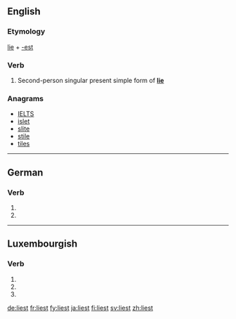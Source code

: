 {{also|-liest}}
==English==

===Etymology===
[[lie]] + [[-est]]

===Verb===
{{head|en|verb form}}

# {{context|archaic|lang=en}} Second-person singular present simple form of '''[[lie]]'''

===Anagrams===
* [[IELTS#English|IELTS]]
* [[islet#English|islet]]
* [[slite#English|slite]]
* [[stile#English|stile]]
* [[tiles#English|tiles]]

----

==German==

===Verb===
{{head|de|verb form}}

# {{de-verb form of|lesen|2|s|g}}
# {{de-verb form of|lesen|3|s|g}}

----

==Luxembourgish==

===Verb===
{{head|lb|verb form}}

# {{inflection of|liesen||3|s|pres|indc|lang=lb}}
# {{inflection of|liesen||2|p|pres|indc|lang=lb}}
# {{inflection of|liesen||2|p|impr|lang=lb}}

[[de:liest]]
[[fr:liest]]
[[fy:liest]]
[[ja:liest]]
[[fi:liest]]
[[sv:liest]]
[[zh:liest]]